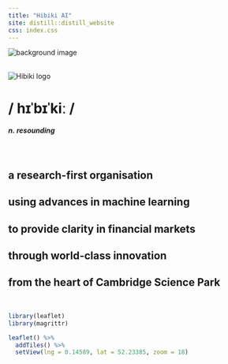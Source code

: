 ```yaml
---
title: "Hibiki AI"
site: distill::distill_website
css: index.css
---
```


<div class="l-screen">
  <img alt="background image" src="img/background.jpg" />

  <div class="intro">
  <br />
  <img alt="Hibiki logo" src="hibiki.png" />
  
# / hɪˈbɪˈkiː /

##### n. resounding

<br />

## a research-first organisation
## using advances in machine learning
## to provide clarity in financial markets
## through world-class innovation
## from the heart of Cambridge Science Park
  
  <br />
  </div>
</div>

```r

library(leaflet)
library(magrittr)

leaflet() %>%
  addTiles() %>%
  setView(lng = 0.14589, lat = 52.23385, zoom = 18)
```

